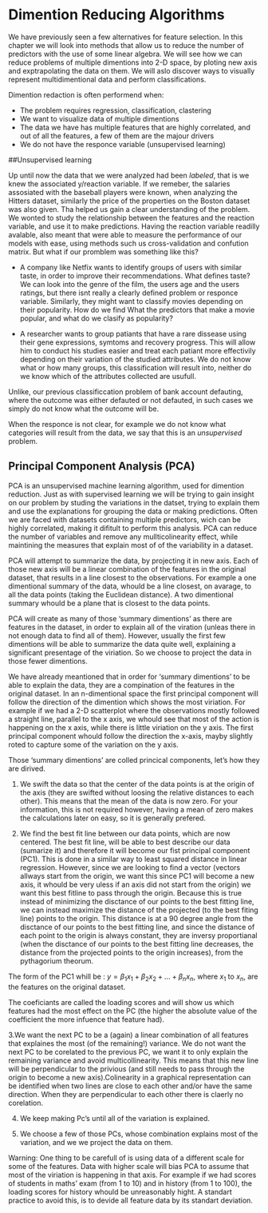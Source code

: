 # Dimention Reducing Algorithms

We have previously seen a few alternatives for feature selection. In this chapter we will look into methods that allow us to reduce the number of predictors with the use of some linear algebra. We will see how we can reduce problems of multiple dimentions into 2-D space, by ploting new axis and exptrapolating the data on them. We will aslo discover ways to visually represent multidimentional data and perform classifications. 

Dimention redaction is often performend when:

* The problem requires regression, classification, clastering
* We want to visualize data of multiple dimentions
* The data we have has multiple features that are highly correlated, and out of all the features, a few of them are the majour drivers
* We do not have the responce variable (unsupervised learning)

##Unsupervised learning

Up until now the data that we were analyzed had been _labeled_, that is we knew the associated y/reaction variable. If we remeber, the salaries assosiated with the baseball players were known, when analyzing the Hitters dataset, similarly the price of the properties on the Boston dataset was also given. Tha helped us gain a clear understanding of the problem. We wonted to study the relationship between the features and the reaction variable, and use it to make predictions. Having the reaction variable readilly avalable, also meant that were able to measure the performance of our models with ease, using methods such us cross-validation and confution matrix. But what if our promblem was something like this?

* A company like Netfix wants to identify groups of users with similar taste, in order to improve their recommendations. What defines taste? We can look into the genre of the film, the users age and the users ratings, but there isnt really a clearly defined problem or responce variable. Similarly, they might want to classify movies depending on their popularity. How do we find What the predictors that make a movie popular, and what do we clasify as popularity?

* A researcher wants to group patiants that have a rare dissease using their gene expressions, symtoms and recovery progress. This will allow him to conduct his studies easier and treat each patiant more effectivily depending on their variation of the studied attributes. We do not know what or how many groups, this classification will result into, neither do we know which of the attributes collected are usufull. 

Unlike, our previous classificcation problem of bank account defauting, where the outcome was either defauted or not defauted, in such cases we simply do not know what the outcome will be.

When the responce is not clear, for example we do not know what categories will result from the data, we say that this is an _unsupervised_ problem. 


## Principal Component Analysis (PCA)

PCA is an unsupervised machine learning algorithm, used for dimention reduction. Just as with supervised learning we will be trying to gain insight on our problem by studing the variations in the datset, trying to explain them and use the explanations for grouping the data or making predictions. Often we are faced with datasets containing multiple predictors, wich can be highly correlated, making it difitult to perform this analysis. PCA can reduce the number of variables and remove any mullticolinearity effect, while maintining the measures that explain most of of the variability in a dataset. 

PCA will attempt to summarize the data, by projecting it in new axis. Each of those new axis will be a linear combination of the features in the original dataset, that results in a line closest to the observations. For example a one dimentional summary of the data, whould be a line closest, on avarage, to all the data points (taking the Euclidean distance). A two dimentional summary whould be a plane that is closest to the data points.

PCA will create as many of those 'summary dimentions' as there are features in the dataset, in order to explain all of the viration (unleas there in not enough data to find all of them). However, usually the first few dimentions will be able to summarize the data quite well, explaining a significant presentage of the viriation. So we choose to project the data in those fewer dimentions.


We have already meantioned that in order for 'summary dimentions' to be able to explain the data, they are a compination of the features in the original dataset. In an n-dimentional space the first principal component will follow the direction of the dimention which shows the most viriation. For example if we had a 2-D scatterplot where the observations mostly followed a straight line, parallel to the x axis, we whould see that most of the action is happening on the x axis, while there is little viriation on the y axis. The first principal component whould follow the direction the x-axis, mayby slightly roted to capture some of the variation on the y axis.

Those 'summary dimentions' are colled princical components, let's how they are dirived.


1. We swift the data so that the center of the data points is at the origin of the axis (they are swifted without loosing the relative distances to each other). This means that the mean of the data is now zero. For your information, this is not required however, having a mean of zero makes the calculations later on easy, so it is generally prefered.

2. We find the best fit line between our data points, which are now centered. The best fit line, will be able to best describe our data (sumarize it) and therefore it will become our fist principal component (PC1). This is done in a similar way to least squared distance in linear regression. However, since we are looking to find a vector (vectors allways start from the origin, we want this since PC1 will become a new axis, it whould be very uless if an axis did not start from the origin) we want this best fitline to pass through the origin. Because this is true instead of minimizing the disctance of our points to the best fitting line, we can instead maximize the distance of the projected (to the best fiting line) points to the origin. This distance is at a 90 degree angle from the disctance of our points to the best fitting line, and since the distance of each point to the origin is always constant, they are inversy proportianal (when the disctance of our points to the best fitting line decreases, the distance from the projected points to the origin increases), from the pythagorium theorum. 

The form of the PC1 whill be :
$y =\beta_1 x_1 + \beta_2 x_2 + \ldots + \beta_n x_n$, where $x_1$ to $x_n$, are the features on the original dataset.

The coeficiants are called the loading scores and will show us which features had the most effect on the PC (the higher the absolute value of the coefficient the more infuence that feature had).


3.We want the next PC to be a (again) a linear combination of all features that explaines the most (of the remaining!) variance. We do not want the next PC to be corelated to the previous PC, we want it to only explain the remaining variance and avoid multicollinearity. This means that this new line will be perpendicular to the privious (and still needs to pass through the origin to become a new axis).Colinearity in a graphical representation can be identified when two lines are close to each other and/or have the same direction. When they are perpendicular to each other there is claerly no corelation.

4. We keep making Pc's until all of the variation is explained.

5. We choose a few of those PCs, whose combination explains most of the variation, and we we project the data on them.


Warning: One thing to be carefull of is using data of a different scale for some of the features. Data with higher scale will bias PCA to assume that most of the viriation is happening in that axis. For example if we had scores of students in maths' exam (from 1 to 10) and in history (from 1 to 100), the loading scores for history whould be unreasonably hight. A standart practice to avoid this, is to devide all feature data by its standart deviation.














